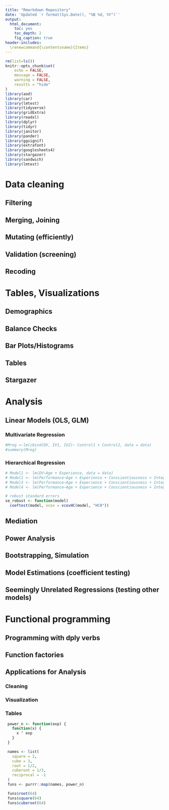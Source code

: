 ```yaml
---
title: "Rmarkdown Repository"
date: 'Updated `r format(Sys.Date(), "%B %d, %Y")`'
output:
  html_document:
    toc: yes
    toc_depth: 2
    fig_caption: true
header-includes:
  \renewcommand{\contentsname}{Items}
---
```


```r
rm(list=ls())
knitr::opts_chunk$set(
	echo = FALSE,
	message = FALSE,
	warning = FALSE,
	results = "hide"
)
library(aod)
library(car)
library(lmtest)
library(tidyverse)
library(gridExtra)
library(readxl)
library(dplyr)
library(tidyr)
library(janitor)
library(pander)
library(ggsignif)
library(extrafont)
library(googlesheets4)
library(stargazer)
library(sandwich)
library(lmtest)

```

# Data cleaning

## Filtering
## Merging, Joining
## Mutating (efficiently)
## Validation (screening)
## Recoding

# Tables, Visualizations

## Demographics
## Balance Checks
## Bar Plots/Histograms
## Tables
## Stargazer

# Analysis

## Linear Models (OLS, GLM)
### Multivariate Regression
```r
#Mreg <-lm(cbind(DV, IV1, IV2)~ Control1 + Control2, data = data)
#summary(Mreg)
```

### Hierarchical Regression
```r
# Model1 <- lm(DV~Age + Experience, data = data)
# Model2 <- lm(Performance~Age + Experience + Conscientiousness + Integrity, data = data)
# Model3 <- lm(Performance~Age + Experience + Conscientiousness + Integrity + Intelligence + Aptitude, data = data)
# Model4 <- lm(Performance~Age + Experience + Conscientiousness + Integrity + Intelligence + Aptitude + Income, data = data)
```

```r
# robust standard errors
se_robust <- function(model)
  coeftest(model, vcov = vcovHC(model, "HC0")) 
```

## Mediation
## Power Analysis
## Bootstrapping, Simulation
## Model Estimations (coefficient testing)
## Seemingly Unrelated Regressions (testing other models)

# Functional programming

## Programming with dply verbs
## Function factories
## Applications for Analysis
### Cleaning
### Visualization
### Tables

```r
 power_n <- function(exp) {
   function(x) {
     x ^ exp
   }
 }

 names <- list(
   square = 2,
   cube = 3,
   root = 1/2,
   cuberoot = 1/3,
   reciprocal = -1
 )
 funs <- purrr::map(names, power_n)

 funs$root(64)
 funs$square(64)
 funs$cuberoot(64)
```